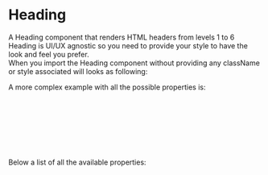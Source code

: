 
<Meta title="DCXLibrary/Typography/Heading/Documentation" />

# Heading

A Heading component that renders HTML headers from levels 1 to 6
Heading is UI/UX agnostic so you need to provide your style to have the look and feel you prefer.  
When you import the Heading component without providing any className or style associated will looks as following:

<Canvas of={HeadingStories.Unstyled} />

A more complex example with all the possible properties is:

```js
<Heading
    label="This is a Heading"
    level="h1"
    className="title"
    id="user-defined-id" 
    props={{ role: 'heading' }}
/>
```

Below a list of all the available properties:

<ArgTypes of={HeadingStories} />